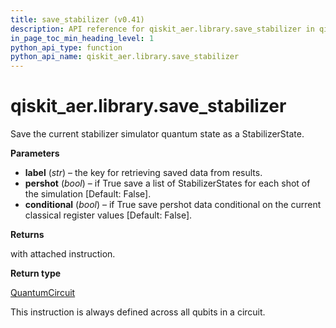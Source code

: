 ```yaml
---
title: save_stabilizer (v0.41)
description: API reference for qiskit_aer.library.save_stabilizer in qiskit v0.41
in_page_toc_min_heading_level: 1
python_api_type: function
python_api_name: qiskit_aer.library.save_stabilizer
---
```


<span id="qiskit-aer-library-save-stabilizer" />

# qiskit\_aer.library.save\_stabilizer

<Function id="qiskit_aer.library.save_stabilizer" isDedicatedPage={true} github="https://github.com/qiskit/qiskit-aer/tree/stable/0.11/qiskit_aer/library/save_instructions/save_stabilizer.py" signature="save_stabilizer(self, label='stabilizer', pershot=False, conditional=False)">
  Save the current stabilizer simulator quantum state as a StabilizerState.

  **Parameters**

  *   **label** (*str*) – the key for retrieving saved data from results.
  *   **pershot** (*bool*) – if True save a list of StabilizerStates for each shot of the simulation \[Default: False].
  *   **conditional** (*bool*) – if True save pershot data conditional on the current classical register values \[Default: False].

  **Returns**

  with attached instruction.

  **Return type**

  [QuantumCircuit](qiskit.circuit.QuantumCircuit "qiskit.circuit.QuantumCircuit")

  <Admonition title="Note" type="note">
    This instruction is always defined across all qubits in a circuit.
  </Admonition>
</Function>


